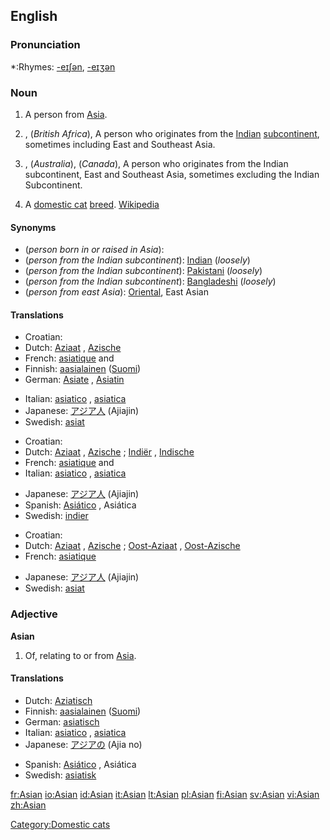 ==English==
{{wikipediaAlt|Asian people}}
===Pronunciation===
*:Rhymes: [[Rhymes:English:-eɪʃǝn|-eɪʃǝn]], [[Rhymes:English:-eɪʒən|-eɪʒən]]

===Noun===
{{en-noun}}

# A person from [[Asia]].
# {{UK}}, (''British Africa''), A person who originates from the [[Indian]] [[subcontinent]], sometimes including East and Southeast Asia.
# {{US}}, (''Australia''), (''Canada''),  A person who originates from the Indian subcontinent, East and Southeast Asia, sometimes excluding the Indian Subcontinent.
# A [[domestic cat]] [[breed]]. [[w:Asian (cat)|Wikipedia]]

====Synonyms====
*(''person born in or raised in Asia''):
*(''person from the Indian subcontinent''): [[Indian]] (''loosely'')
*(''person from the Indian subcontinent''): [[Pakistani]] (''loosely'')
*(''person from the Indian subcontinent''): [[Bangladeshi]] (''loosely'')
*(''person from east Asia''): [[Oriental]], East Asian

====Translations====
{{trans-top|person from Asia}}
*Croatian: {{t|hr|Azijac|m}}
*Dutch: [[Aziaat]] {{m}}, [[Azische]] {{f}}
*French: [[asiatique]] {{m}} and {{f}}
*Finnish: [[aasialainen]] ([[:fi:aasialainen|Suomi]])
*German: [[Asiate]] {{m}}, [[Asiatin]] {{f}}
{{trans-mid}}
*Italian: [[asiatico]] {{m}}, [[asiatica]] {{f}}
*Japanese: [[アジア人]] (Ajiajin)
*Swedish: [[asiat]] {{c}}
{{trans-bottom}}

{{trans-top|person from or descended from people from the Indian sub-continent}}
*Croatian: {{t|hr|Azijac|m}}
*Dutch: [[Aziaat]] {{m}}, [[Azische]] {{f}}; [[Indiër]] {{m}}, [[Indische]] {{f}}
*French: [[asiatique]] {{m}} and {{f}}
*Italian: [[asiatico]] {{m}}, [[asiatica]] {{f}}
{{trans-mid}}
*Japanese: [[アジア人]] (Ajiajin)
*Spanish: [[Asiático]] {{m}}, Asiática {{f}}
*Swedish: [[indier]] {{c}}
{{trans-bottom}}

{{trans-top|person from or descended from people from east Asia}}
*Croatian: {{t|hr|Azijac|m}}
*Dutch: [[Aziaat]] {{m}}, [[Azische]] {{f}}; [[Oost-Aziaat]] {{m}}, [[Oost-Azische]] {{f}}
*French: [[asiatique]]
{{trans-mid}}
*Japanese: [[アジア人]] (Ajiajin)
*Swedish: [[asiat]] {{c}}
{{trans-bottom}}

===Adjective===
'''Asian'''

# Of, relating to or from [[Asia]].

====Translations====
{{top}}
*Dutch: [[Aziatisch]]
*Finnish: [[aasialainen]] ([[:fi:aasialainen|Suomi]])
*German: [[asiatisch]]
*Italian: [[asiatico]] {{m}}, [[asiatica]] {{f}}
*Japanese: [[アジア]]の (Ajia no)
{{mid}}
*Spanish: [[Asiático]] {{m}}, Asiática {{f}}
*Swedish: [[asiatisk]]
{{bottom}}

[[Category:Domestic cats]]

[[fr:Asian]]
[[io:Asian]]
[[id:Asian]]
[[it:Asian]]
[[lt:Asian]]
[[pl:Asian]]
[[fi:Asian]]
[[sv:Asian]]
[[vi:Asian]]
[[zh:Asian]]